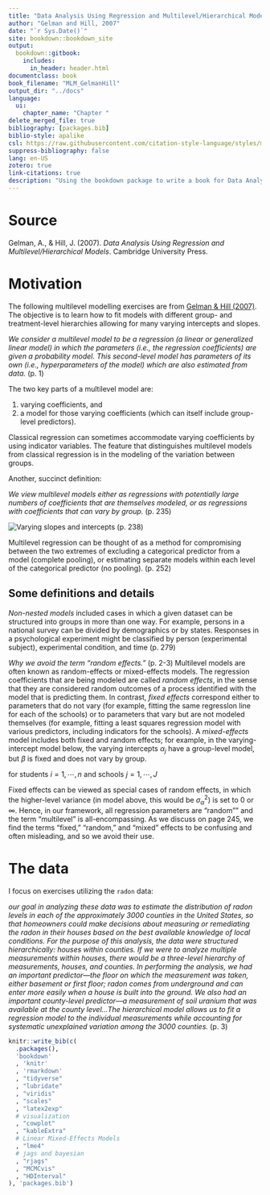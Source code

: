 ```yaml
--- 
title: "Data Analysis Using Regression and Multilevel/Hierarchical Models"
author: "Gelman and Hill, 2007"
date: "`r Sys.Date()`"
site: bookdown::bookdown_site
output: 
  bookdown::gitbook:
    includes:
      in_header: header.html
documentclass: book
book_filename: "MLM_GelmanHill"
output_dir: "../docs"
language:
  ui:
    chapter_name: "Chapter "
delete_merged_file: true
bibliography: [packages.bib]
biblio-style: apalike
csl: https://raw.githubusercontent.com/citation-style-language/styles/master/research-institute-for-nature-and-forest.csl
suppress-bibliography: false
lang: en-US
zotero: true
link-citations: true
description: "Using the bookdown package to write a book for Data Analysis Using Regression and Multilevel/Hierarchical Models. The output format for this example is bookdown::gitbook."
---
```


# Source

Gelman, A., & Hill, J. (2007). *Data Analysis Using Regression and Multilevel/Hierarchical Models*. Cambridge University Press.

# Motivation

The following multilevel modelling exercises are from [Gelman & Hill (2007)](http://www.stat.columbia.edu/~gelman/arm/). The objective is to learn how to fit models with different group- and treatment-level hierarchies allowing for many varying intercepts and slopes.

*We consider a multilevel model to be a regression (a linear or generalized linear model) in which the parameters (i.e., the regression coefficients) are given a probability model. This second-level model has parameters of its own (i.e., hyperparameters of the model) which are also estimated from data.* (p. 1) 

The two key parts of a multilevel model are: 

1) varying coefficients, and 
2) a model for those varying coefficients (which can itself include group-level predictors). 

Classical regression can sometimes accommodate varying coefficients by using indicator variables. The feature that distinguishes multilevel models from classical regression is in the modeling of the variation between groups.

Another, succinct definition:

*We view multilevel models either as regressions with potentially large numbers of coefficients that are themselves modeled, or as regressions with coefficients that can vary by group.* (p. 235)

![Varying slopes and intercepts](../data/slopes_intercepts.jpg "slopes_intercepts")
(p. 238)

Multilevel regression can be thought of as a method for compromising between the two extremes of excluding a categorical predictor from a model (complete pooling), or estimating separate models within each level of the categorical predictor (no pooling). (p. 252)

## Some definitions and details

*Non-nested models* included cases in which a given dataset can be structured into groups in more than one way. For example, persons in a national survey can be divided by demographics or by states. Responses in a psychological experiment might be classified by person (experimental subject), experimental condition, and time (p. 279)

*Why we avoid the term “random effects.”* (p. 2-3)
Multilevel models are often known as random-effects or mixed-effects models. The regression coefficients that are being modeled are called *random effects*, in the sense that they are considered random outcomes of a process identified with the model that is predicting them. In contrast, *fixed effects* correspond either to parameters that do not vary (for example, fitting the same regresslon line for each of the schools) or to parameters that vary but are not modeled themselves (for example, fitting a least squares regression model with various predictors, including indicators for the schools). A *mixed-effects* model includes both fixed and random effects; for example, in the varying-intercept model below, the varying intercepts $\alpha_j$ have a group-level model, but $\beta$ is fixed and does not vary by group.

\begin{align*}
y_i &= \alpha_{j[i]} + \beta\cdot x_i + \epsilon_i \\
\alpha_{j} &= a + b\cdot u_j + \eta_j
\end{align*}

for students $i = 1, \cdots,n$ and schools $j = 1, \cdots,J$

Fixed effects can be viewed as special cases of random effects, in which the higher-level variance (in model above, this would be $\sigma^{2}_{\alpha}$) is set to 0 or $\infty$. Hence, in our framework, all regression parameters are "random"” and the term "multilevel" is all-encompassing. As we discuss on page 245, we find the terms "fixed," "random," and "mixed" effects to be confusing and often misleading, and so we avoid their use.

# The data

I focus on exercises utilizing the `radon` data:

*our goal in analyzing these data was to estimate the distribution of radon levels in each of the approximately 3000 counties in the United States, so that homeowners could make decisions about measuring or remediating the radon in their houses based on the best available knowledge of local conditions. For the purpose of this analysis, the data were structured hierarchically: houses within counties. If we were to analyze multiple measurements within houses, there would be a three-level hierarchy of measurements, houses, and counties. In performing the analysis, we had an important predictor—the floor on which the measurement was taken, either basement or first floor; radon comes from underground and can enter more easily when a house is built into the ground. We also had an important county-level predictor—a measurement of soil uranium that was available at the county level...The hierarchical model allows us to fit a regression model to the individual measurements while accounting for systematic unexplained variation among the 3000 counties.* (p. 3)


```r
knitr::write_bib(c(
  .packages(),
  'bookdown'
  , 'knitr'
  , 'rmarkdown'
  , "tidyverse"
  , "lubridate"
  , "viridis"
  , "scales"
  , "latex2exp"
  # visualization
  , "cowplot"
  , "kableExtra"
  # Linear Mixed-Effects Models 
  , "lme4"
  # jags and bayesian
  , "rjags"
  , "MCMCvis"
  , "HDInterval"
), 'packages.bib')
```
